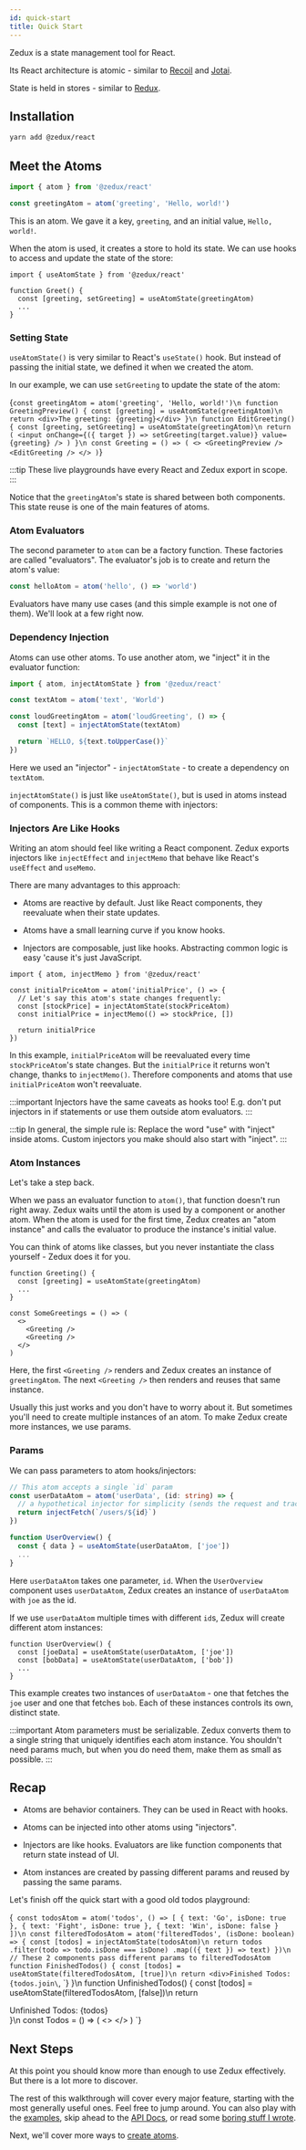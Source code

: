 ```yaml
---
id: quick-start
title: Quick Start
---
```



Zedux is a state management tool for React.

Its React architecture is atomic - similar to [Recoil](https://recoiljs.org/) and [Jotai](https://github.com/pmndrs/jotai).

State is held in stores - similar to [Redux](https://redux.js.org/).

## Installation

```bash
yarn add @zedux/react
```

## Meet the Atoms

```ts
import { atom } from '@zedux/react'

const greetingAtom = atom('greeting', 'Hello, world!')
```

This is an atom. We gave it a key, `greeting`, and an initial value, `Hello, world!`.

When the atom is used, it creates a store to hold its state. We can use hooks to access and update the state of the store:

```tsx
import { useAtomState } from '@zedux/react'

function Greet() {
  const [greeting, setGreeting] = useAtomState(greetingAtom)
  ...
}
```

### Setting State

`useAtomState()` is very similar to React's `useState()` hook. But instead of passing the initial state, we defined it when we created the atom.

In our example, we can use `setGreeting` to update the state of the atom:

<LiveEditor resultVar="Greeting">{`
const greetingAtom = atom('greeting', 'Hello, world!')\n
function GreetingPreview() {
  const [greeting] = useAtomState(greetingAtom)\n
  return <div>The greeting: {greeting}</div>
}\n
function EditGreeting() {
  const [greeting, setGreeting] = useAtomState(greetingAtom)\n
  return (
    <input
      onChange={({ target }) => setGreeting(target.value)}
      value={greeting}
    />
  )
}\n
const Greeting = () => (
  <>
    <GreetingPreview />
    <EditGreeting />
  </>
)
`}</LiveEditor>

:::tip
These live playgrounds have every React and Zedux export in scope.
:::

Notice that the `greetingAtom`'s state is shared between both components. This state reuse is one of the main features of atoms.

### Atom Evaluators

The second parameter to `atom` can be a factory function. These factories are called "evaluators". The evaluator's job is to create and return the atom's value:

```ts
const helloAtom = atom('hello', () => 'world')
```

Evaluators have many use cases (and this simple example is not one of them). We'll look at a few right now.

### Dependency Injection

Atoms can use other atoms. To use another atom, we "inject" it in the evaluator function:

```ts
import { atom, injectAtomState } from '@zedux/react'

const textAtom = atom('text', 'World')

const loudGreetingAtom = atom('loudGreeting', () => {
  const [text] = injectAtomState(textAtom)

  return `HELLO, ${text.toUpperCase()}`
})
```

Here we used an "injector" - `injectAtomState` - to create a dependency on `textAtom`.

`injectAtomState()` is just like `useAtomState()`, but is used in atoms instead of components. This is a common theme with injectors:

### Injectors Are Like Hooks

Writing an atom should feel like writing a React component. Zedux exports injectors like `injectEffect` and `injectMemo` that behave like React's `useEffect` and `useMemo`.

There are many advantages to this approach:

- Atoms are reactive by default. Just like React components, they reevaluate when their state updates.

- Atoms have a small learning curve if you know hooks.

- Injectors are composable, just like hooks. Abstracting common logic is easy 'cause it's just JavaScript.

```tsx
import { atom, injectMemo } from '@zedux/react'

const initialPriceAtom = atom('initialPrice', () => {
  // Let's say this atom's state changes frequently:
  const [stockPrice] = injectAtomState(stockPriceAtom)
  const initialPrice = injectMemo(() => stockPrice, [])

  return initialPrice
})
```

In this example, `initialPriceAtom` will be reevaluated every time `stockPriceAtom`'s state changes. But the `initialPrice` it returns won't change, thanks to `injectMemo()`. Therefore components and atoms that use `initialPriceAtom` won't reevaluate.

:::important
Injectors have the same caveats as hooks too! E.g. don't put injectors in if statements or use them outside atom evaluators.
:::

:::tip
In general, the simple rule is: Replace the word "use" with "inject" inside atoms. Custom injectors you make should also start with "inject".
:::

### Atom Instances

Let's take a step back.

When we pass an evaluator function to `atom()`, that function doesn't run right away. Zedux waits until the atom is used by a component or another atom. When the atom is used for the first time, Zedux creates an "atom instance" and calls the evaluator to produce the instance's initial value.

You can think of atoms like classes, but you never instantiate the class yourself - Zedux does it for you.

```tsx
function Greeting() {
  const [greeting] = useAtomState(greetingAtom)
  ...
}

const SomeGreetings = () => (
  <>
    <Greeting />
    <Greeting />
  </>
)
```

Here, the first `<Greeting />` renders and Zedux creates an instance of `greetingAtom`. The next `<Greeting />` then renders and reuses that same instance.

Usually this just works and you don't have to worry about it. But sometimes you'll need to create multiple instances of an atom. To make Zedux create more instances, we use params.

### Params

We can pass parameters to atom hooks/injectors:

```ts
// This atom accepts a single `id` param
const userDataAtom = atom('userData', (id: string) => {
  // a hypothetical injector for simplicity (sends the request and tracks state):
  return injectFetch(`/users/${id}`)
})

function UserOverview() {
  const { data } = useAtomState(userDataAtom, ['joe'])
  ...
}
```

Here `userDataAtom` takes one parameter, `id`. When the `UserOverview` component uses `userDataAtom`, Zedux creates an instance of `userDataAtom` with `joe` as the id.

If we use `userDataAtom` multiple times with different `id`s, Zedux will create different atom instances:

```tsx
function UserOverview() {
  const [joeData] = useAtomState(userDataAtom, ['joe'])
  const [bobData] = useAtomState(userDataAtom, ['bob'])
  ...
}
```

This example creates two instances of `userDataAtom` - one that fetches the `joe` user and one that fetches `bob`. Each of these instances controls its own, distinct state.

:::important
Atom parameters must be serializable. Zedux converts them to a single string that uniquely identifies each atom instance. You shouldn't need params much, but when you do need them, make them as small as possible.
:::

## Recap

- Atoms are behavior containers. They can be used in React with hooks.

- Atoms can be injected into other atoms using "injectors".

- Injectors are like hooks. Evaluators are like function components that return state instead of UI.

- Atom instances are created by passing different params and reused by passing the same params.

Let's finish off the quick start with a good old todos playground:

<LiveEditor resultVar="Todos">{`
const todosAtom = atom('todos', () => [
  { text: 'Go', isDone: true },
  { text: 'Fight', isDone: true },
  { text: 'Win', isDone: false }
])\n
const filteredTodosAtom = atom('filteredTodos', (isDone: boolean) => {
  const [todos] = injectAtomState(todosAtom)\n
  return todos
    .filter(todo => todo.isDone === isDone)
    .map(({ text }) => text)
})\n
// These 2 components pass different params to filteredTodosAtom
function FinishedTodos() {
  const [todos] = useAtomState(filteredTodosAtom, [true])\n
  return <div>Finished Todos: {todos.join\`, \`}</div>
}\n
function UnfinishedTodos() {
  const [todos] = useAtomState(filteredTodosAtom, [false])\n
  return <div>Unfinished Todos: {todos}</div>
}\n
const Todos = () => (
  <>
    <FinishedTodos />
    <UnfinishedTodos />
  </>
)
`}</LiveEditor>

## Next Steps

At this point you should know more than enough to use Zedux effectively. But there is a lot more to discover.

The rest of this walkthrough will cover every major feature, starting with the most generally useful ones. Feel free to jump around. You can also play with the [examples](/not-done), skip ahead to the [API Docs](../api/classes/Atom), or read some [boring stuff I wrote](../about/introduction).

Next, we'll cover more ways to [create atoms](creating-atoms).
